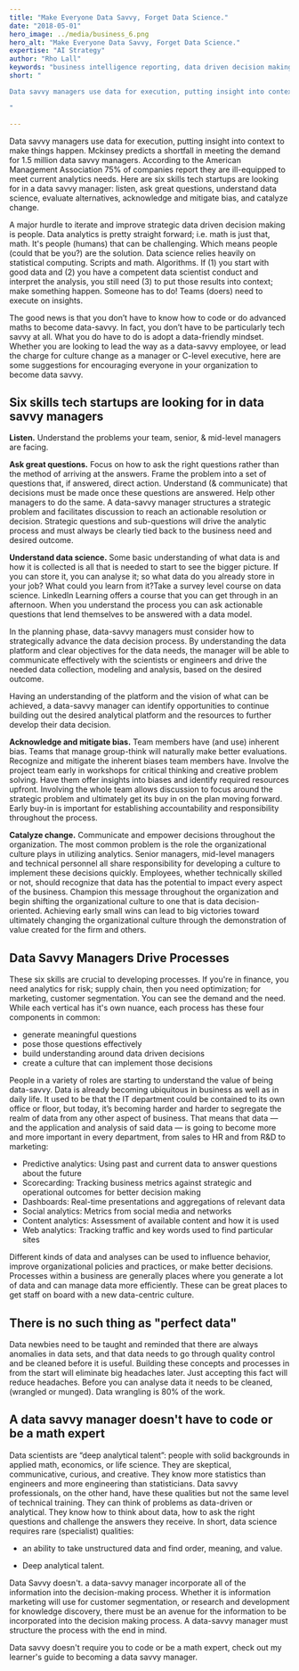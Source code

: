 ```yaml
---
title: "Make Everyone Data Savvy, Forget Data Science."
date: "2018-05-01"
hero_image: ../media/business_6.png
hero_alt: "Make Everyone Data Savvy, Forget Data Science."
expertise: "AI Strategy"
author: "Rho Lall"
keywords: "business intelligence reporting, data driven decision making, data driven decisions, using data to make decisions"
short: "

Data savvy managers use data for execution, putting insight into context to make things happen. Mckinsey predicts a shortfall in meeting the demand for 1.5 million data savvy managers. According to the American Management Association 75% of companies report they are ill-equipped to meet current analytics needs.

"

---
```

Data savvy managers use data for execution, putting insight into context to make things happen. Mckinsey predicts a shortfall in meeting the demand for 1.5 million data savvy managers. According to the American Management Association 75% of companies report they are ill-equipped to meet current analytics needs. Here are six skills tech startups are looking for in a data savvy manager: listen, ask great questions, understand data science, evaluate alternatives, acknowledge and mitigate bias,  and catalyze change.

A major hurdle to iterate and improve strategic data driven decision making is people. Data analytics is pretty straight forward; i.e. math is just that, math. It's people (humans) that can be challenging. Which means people (could that be you?) are the solution. Data science relies heavily on statistical computing. Scripts and math. Algorithms. If (1) you start with good data and (2) you have a competent data scientist conduct and interpret the analysis, you still need (3) to put those results into context; make something happen. Someone has to do! Teams (doers) need to execute on insights.

The good news is that you don’t have to know how to code or do advanced maths to become data-savvy. In fact, you don’t have to be particularly tech savvy at all. What you do have to do is adopt a data-friendly mindset. Whether you are looking to lead the way as a data-savvy employee, or lead the charge for culture change as a manager or C-level executive, here are some suggestions for encouraging everyone in your organization to become data savvy.

## Six skills tech startups are looking for in data savvy managers

**Listen.** Understand the problems your team, senior, & mid-level managers are facing.

**Ask great questions.** Focus on how to ask the right questions rather than the method of arriving at the answers. Frame the problem into a set of questions that, if answered, direct action. Understand (& communicate) that decisions must be made once these questions are answered. Help other managers to do the same. A data-savvy manager structures a strategic problem and facilitates discussion to reach an actionable resolution or decision. Strategic questions and sub-questions will drive the analytic process and must always be clearly tied back to the business need and desired outcome.

**Understand data science.** Some basic understanding of what data is and how it is collected is all that is needed to start to see the bigger picture.  If you can store it, you can analyse it; so what data do you already store in your job? What could you learn from it?Take a survey level course on data science. LinkedIn Learning offers a course that you can get through in an afternoon. When you understand the process you can ask actionable questions that lend themselves to be answered with a data model.

In the planning phase, data-savvy managers must consider how to strategically advance the data decision process. By understanding the data platform and clear objectives for the data needs, the manager will be able to communicate effectively with the scientists or engineers and drive the needed data collection, modeling and analysis, based on the desired outcome.

Having an understanding of the platform and the vision of what can be achieved, a data-savvy manager can identify opportunities to continue building out the desired analytical platform and the resources to further develop their data decision.

**Acknowledge and mitigate bias.** Team members have (and use) inherent bias. Teams that manage group-think will naturally make better evaluations. Recognize and mitigate the inherent biases team members have. Involve the project team early in workshops for critical thinking and creative problem solving. Have them offer insights into biases and identify required resources upfront. Involving the whole team allows discussion to focus around the strategic problem and ultimately get its buy in on the plan moving forward. Early buy-in is important for establishing accountability and responsibility throughout the process.

**Catalyze change.** Communicate and empower decisions throughout the organization. The most common problem is the role the organizational culture plays in utilizing analytics. Senior managers, mid-level managers and technical personnel all share responsibility for developing a culture to implement these decisions quickly. Employees, whether technically skilled or not, should recognize that data has the potential to impact every aspect of the business. Champion this message throughout the organization and begin shifting the organizational culture to one that is data decision-oriented. Achieving early small wins can lead to big victories toward ultimately changing the organizational culture through the demonstration of value created for the firm and others.

## Data Savvy Managers Drive Processes

These six skills are crucial to developing processes.  If you're in finance, you need analytics for risk; supply chain, then you need optimization; for marketing, customer segmentation. You can see the demand and the need. While each vertical has it's own nuance, each process has these four components in common:

- generate meaningful questions
- pose those questions effectively
- build understanding around data driven decisions
- create a culture that can implement those decisions

People in a variety of roles are starting to understand the value of being data-savvy. Data is already becoming ubiquitous in business as well as in daily life. It used to be that the IT department could be contained to its own office or floor, but today, it’s becoming harder and harder to segregate the realm of data from any other aspect of business. That means that data — and the application and analysis of said data — is going to become more and more important in every department, from sales to HR and from R&D to marketing:

- Predictive analytics: Using past and current data to answer questions about the future
- Scorecarding: Tracking business metrics against strategic and operational outcomes for better decision making
- Dashboards: Real-time presentations and aggregations of relevant data
- Social analytics: Metrics from social media and networks
- Content analytics: Assessment of available content and how it is used
- Web analytics: Tracking traffic and key words used to find particular sites

Different kinds of data and analyses can be used to influence behavior, improve organizational policies and practices, or make better decisions. Processes within a business are generally places where you generate a lot of data and can manage data more efficiently. These can be great places to get staff on board with a new data-centric culture.

## There is no such thing as "perfect data"

Data newbies need to be taught and reminded that there are always anomalies in data sets, and that data needs to go through quality control and be cleaned before it is useful. Building these concepts and processes in from the start will eliminate big headaches later. Just accepting this fact will reduce headaches. Before you can analyse data it needs to be cleaned, (wrangled or munged). Data wrangling is 80% of the work.

## A data savvy manager doesn't have to code or be a math expert

Data scientists are “deep analytical talent”: people with solid backgrounds in applied math, economics, or life science. They are skeptical, communicative, curious, and creative. They know more statistics than engineers and more engineering than statisticians. Data savvy professionals, on the other hand, have these qualities but not the same level of technical training. They can think of problems as data-driven or analytical. They know how to think about data, how to ask the right questions and challenge the answers they receive. In short, data science requires rare (specialist) qualities:

- an ability to take unstructured data and find order, meaning, and value.

- Deep analytical talent.

Data Savvy doesn't. a data-savvy manager incorporate all of the information into the decision-making process. Whether it is information marketing will use for customer segmentation, or research and development for knowledge discovery, there must be an avenue for the information to be incorporated into the decision making process. A data-savvy manager must structure the process with the end in mind.

Data savvy doesn't require you to code or be a math expert, check out my learner's guide to becoming a data savvy manager. 